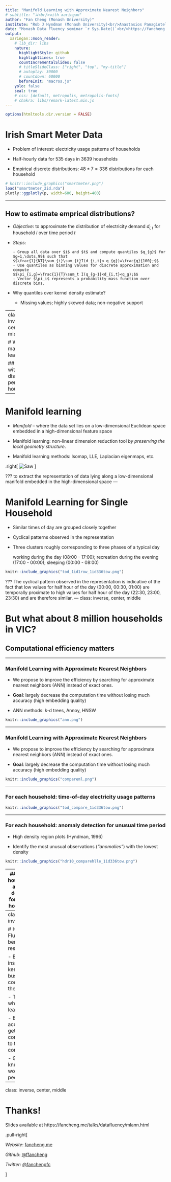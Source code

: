 ```yaml
---
title: "Manifold Learning with Approximate Nearest Neighbors"
# subtitle: "⚔<br/>with xaringan"
author: "Fan Cheng (Monash University)"
institute: "Rob J Hyndman (Monash University)<br/>Anastasios Panagiotelis (University of Sydney)"
date: "Monash Data Fluency seminar `r Sys.Date()`<br/>https://fancheng.me/talks/datafluency/mlann.html"
output:
  xaringan::moon_reader:
    # lib_dir: libs
    nature:
      highlightStyle: github
      highlightLines: true
      countIncrementalSlides: false
      # titleSlideClass: ["right", "top", "my-title"]
      # autoplay: 30000
      # countdown: 60000
      beforeInit: "macros.js"
    yolo: false
    seal: true
    # css: [default, metropolis, metropolis-fonts]
    # chakra: libs/remark-latest.min.js
---
```



```r
options(htmltools.dir.version = FALSE)
```



<!-- <div class="grid" style="grid: 1fr / 1.2fr 2fr;"> -->
<!-- <div class="item white monash-bg-blue border-right"> -->
<!-- <br> -->

<!-- <div class="circle-image"> -->
<!-- <center> -->
<!-- <img src="images/FanCheng.png" width = "200px"/> -->
<!-- </center> -->
<!-- </div> -->

<!-- **Fan Cheng** <br> -->
<!-- *PhD Student in Statistics*<br> -->
<!-- Monash University -->

<!-- <br> -->

<!-- <i class="fas fa-globe"></i> https://fancheng.me/ -->

<!-- <i class="fas fa-envelope"></i> Fan.Cheng@monash.edu -->

<!-- <i class="fab fa-twitter"></i> @fanchengfc -->

<!-- </div> -->

<!-- <div class="item"> -->

<!-- <h1>About your helper</h1> -->

<!-- <ul> -->
<!-- <li>I am a second-year PhD student in Statistics at Monash</li> -->
<!-- <li>I work for the Monash Data Fluency team to teach workshops on R, Python, Git and Unix</li> -->
<!-- <li>My research project is about manifold learning based on empirical probability distributions. If you are interested, I am more than happy to talk about it :)</li> -->
<!-- </ul> -->
<!-- </div> -->

<!-- </div> -->

<!-- --- -->


# Irish Smart Meter Data

- Problem of interest: electricity usage patterns of households

- Half-hourly data for 535 days in 3639 households

- Empirical discrete distributions: $48*7=336$ distributions for each household


```r
# knitr::include_graphics("smartmeter.png")
load("smartmeter_2id.rda")
plotly::ggplotly(p, width=600, height=400)
```


---

## How to estimate emprical distributions?

- *Objective*: to approximate the distribution of electricity demand $d_{i,t}$ for household $i$ over time period $t$

- *Steps*: 

      - Group all data over $i$ and $t$ and compute quantiles $q_{g}$ for $g=1,\dots,99$ such that 
      $$\frac{1}{NT}\sum_{i}\sum_{t}I(d_{i,t}< q_{g})=\frac{g}{100};$$
      - Use quantiles as binning values for discrete approximation and compute 
      $$\pi_{i,g}=\frac{1}{T}\sum_t I(q_{g-1}<d_{i,t}<q_g);$$
      - Vector $\pi_i$ represents a probability mass function over discrete bins.
      
- Why quantiles over kernel density estimate?

    - Missing values; highly skewed data; non-negative support

---
class: inverse, center, middle

# Why manifold learning?

## To work with 336 distributions per household

---

# Manifold learning

- *Manifold* -- where the data set lies on a low-dimensional Euclidean space embedded in a high-dimensional feature space

- Manifold learning: non-linear dimension reduction tool
*by preserving the local geometry structure*. 

- Manifold learning methods: Isomap, LLE, Laplacian eigenmaps, etc. 
    

.right[
![Saw](https://fancheng.me/talks/Confirmation/manifold.gif
) ]

???
to extract the representation of data lying along a low-dimensional manifold embedded in the high-dimensional space
---

# Manifold Learning for Single Household

- Similar times of day are grouped closely together

- Cyclical patterns observed in the representation

- Three clusters roughly corresponding to three phases of a typical day
    
    working during the day (08:00 - 17:00);
    recreation during the evening (17:00 - 00:00);
    sleeping (00:00 - 08:00)

```r
knitr::include_graphics("tod_1id1row_1id336tow.png")
```

???
The cyclical pattern observed in the representation is indicative of the fact that low values for half hour of the day (00:00, 00:30, 01:00) are temporally proximate to high values for half hour of the day (22:30, 23:00, 23:30) and are therefore similar.
---
class: inverse, center, middle

# But what about **8 million** households in VIC? 

## Computational efficiency matters

---

### Manifold Learning with Approximate Nearest Neighbors

- We propose to improve the efficiency by searching for approximate nearest neighbors (ANN) instead of exact ones. 

- **Goal**: largely decrease the computation time without losing much accuracy (high embedding quality)

- ANN methods: k-d trees, Annoy, HNSW

```r
knitr::include_graphics("ann.png")
```

---

### Manifold Learning with Approximate Nearest Neighbors

- We propose to improve the efficiency by searching for approximate nearest neighbors (ANN) instead of exact ones. 

- **Goal**: largely decrease the computation time without losing much accuracy (high embedding quality)

<!-- - ANN methods: k-d trees, Annoy, HNSW -->

```r
knitr::include_graphics("compareml.png")
```


---

### For each household: time-of-day electricity usage patterns

```r
knitr::include_graphics("tod_compare_1id336tow.png")
```

---

### For each household: anomaly detection for unusual time period

- High density region plots (Hyndman, 1996)

- Identify the most unusual observations (*"anomalies"*) with the lowest density

```r
knitr::include_graphics("hdr10_comparehlle_1id336tow.png")
```

---
### For all households: anomaly detection for unusual households

```r
knitr::include_graphics("hdr10_compareIsomap_eps10_3639id_336tow_201length.png")
```


---
class: inverse, left

# How Data Fluency benefits my research?

- Being an instructor keeps me busy with coding all the time

- Teaching while learning

- Easy access to get help and contribute to the community

- Get to know wonderful people


---

class: inverse, center, middle

# Thanks!

Slides available at https://fancheng.me/talks/datafluency/mlann.html

.pull-right[

*Website*: [fancheng.me](https://fancheng.me)

*Github*: [@ffancheng](https://github.com/ffancheng)

*Twitter*: [@fanchengfc](https://twitter.com/fanchengfc)

]



